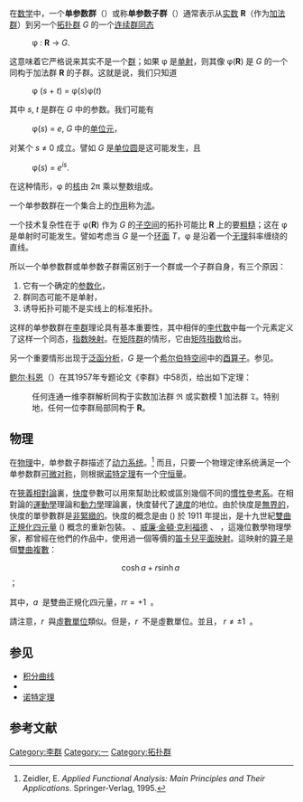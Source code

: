 在[[数学|数学]]中，一个'''单参数群'''（{{lang|en|one-parameter group}}）或称'''单参数子群'''（{{lang|en|one-parameter subgroup}}）通常表示从[[实数|实数]] '''R'''（作为[[加法群|加法群]]）到另一个[[拓扑群|拓扑群]] ''G'' 的一个[[连续_(拓扑学)|连续]][[群同态|群同态]]

:φ : '''R''' → ''G''.

这意味着它严格说来其实不是一个[[群|群]]；如果 φ 是[[单射|单射]]，则其像 φ('''R''') 是 ''G'' 的一个同构于加法群 '''R''' 的子群。这就是说，我们只知道

:φ (''s'' + ''t'') = φ(''s'')φ(''t'')

其中 ''s'', ''t'' 是群在 ''G'' 中的参数。我们可能有

:φ(''s'') = ''e'', ''G'' 中的[[单位元|单位元]]，
对某个 ''s'' ≠ 0 成立。譬如 ''G'' 是[[圆群|单位圆]]是这可能发生，且

:φ(''s'') = ''e''<sup>''is''</sup>.

在这种情形，φ 的[[核_(代数)|核]]由 2π 乘以整数组成。

一个单参数群在一个集合上的[[作用_(群论)|作用]]称为[[流_(数学)|流]]。

一个技术复杂性在于 φ('''R''') 作为 ''G'' 的[[子空间|子空间]]的拓扑可能比 '''R''' 上的要[[细拓扑|粗糙]]；这在 φ 是单射时可能发生。譬如考虑当 ''G'' 是一个[[环面|环面]] ''T''，φ 是沿着一个[[无理数|无理]]斜率缠绕的直线。

所以一个单参数群或单参数子群需区别于一个群或一个子群自身，有三个原因：
#它有一个确定的[[参数化|参数化]]，
#群同态可能不是单射，
#诱导拓扑可能不是实线上的标准拓扑。

这样的单参数群在[[李群|李群]]理论具有基本重要性，其中相伴的[[李代数|李代数]]中每一个元素定义了这样一个同态，[[指数映射|指数映射]]。在[[矩阵群|矩阵群]]的情形，它由[[矩阵指数|矩阵指数]]给出。

另一个重要情形出现于[[泛函分析|泛函分析]]，''G'' 是一个[[希尔伯特空间|希尔伯特空间]]中的[[酉算子|酉算子]]。参见{{tsl|en|Stone's theorem on one-parameter unitary groups|单参数酉群的斯通定理}}。

[[鲍尔·科恩|鲍尔·科恩]]（{{lang|en|Paul Cohn}}）在其1957年专题论文《李群》中58页，给出如下定理：
:任何连通一维李群解析同构于实数加法群 <math> \mathfrak{R}</math> 或实数模 1 加法群 <math> \mathfrak{T}</math>。特别地，任何一位李群局部同构于 '''R'''。

==物理==
在[[物理|物理]]中，单参数子群描述了[[动力系统|动力系统]]。<ref>Zeidler, E. ''Applied Functional Analysis: Main Principles and Their Applications''. Springer-Verlag, 1995.</ref> 而且，只要一个物理定律系统满足一个单参数群[[可微|可微]][[对称群|对称]]，则根据[[诺特定理|诺特定理]]有一个[[守恒定律|守恒量]]。

在[[狹義相對論|狹義相對論]]裏，[[快度|快度]]參數可以用來幫助比較或區別幾個不同的[[慣性參考系|慣性參考系]]。在相對論的[[運動學|運動學]]理論和[[動力學|動力學]]理論裏，快度替代了[[速度|速度]]的地位。由於快度是[[有界集合|無界的]]，快度的單參數群是[[緊緻性|非緊緻的]]。快度的概念是由 ({{lang|en|Alfred Robb}}) 於 1911 年提出，是十九世紀[[四元數|雙曲正規化四元量]] ({{lang|en|hyperbolic versor}}) 概念的重新包裝。{{lang|en|James Cockle}} 、[[威廉·金頓·克利福德|威廉·金頓·克利福德]] 、{{lang|en|Alexander Macfarlane}} ，這幾位數學物理學家，都曾經在他們的作品中，使用過一個等價的[[直角坐標系|笛卡兒平面]][[映射|映射]]。這映射的[[算子|算子]]是個[[雙曲複數|雙曲複數]]：
:<math>\cosh a+r\sinh a\,\!</math> ；

其中，<math>a\,\!</math> 是雙曲正規化四元量，<math>r r=+1\,\!</math> 。

請注意，<math>r\,\!</math> 與[[虛數單位|虛數單位]]類似。但是，<math>r\,\!</math> 不是虛數單位。並且， <math>r\ne \pm 1\,\!</math> 。

== 参见 ==
* [[积分曲线|积分曲线]]
* {{tsl|en|One-parameter semigroup|单参数半群}}
* [[诺特定理|诺特定理]]

==参考文献==
<references/>

[[Category:李群|Category:李群]]
[[Category:一|Category:一]]
[[Category:拓扑群|Category:拓扑群]]